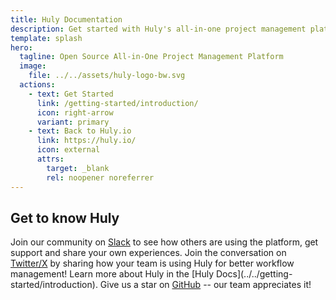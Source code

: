 ```yaml
---
title: Huly Documentation
description: Get started with Huly's all-in-one project management platform.
template: splash
hero:
  tagline: Open Source All-in-One Project Management Platform
  image:
    file: ../../assets/huly-logo-bw.svg
  actions:
    - text: Get Started
      link: /getting-started/introduction/
      icon: right-arrow
      variant: primary
    - text: Back to Huly.io
      link: https://huly.io/
      icon: external
      attrs:
        target: _blank
        rel: noopener noreferrer
---
```



## Get to know Huly

<CardGrid stagger>
	<Card title="Join the Community" icon="slack">
		Join our community on <a href="https://hulycommunity.slack.com/join/shared_invite/zt-29kl7zmwz-2b3RRVTiWhhtAwzHjBm3Wg#/shared-invite/email" target="_blank" rel="noopener noreferrer">Slack</a> to see how others are using the platform, get support and share your own experiences.
	</Card>
	<Card title="Share how your team is using Huly" icon="x.com">
		Join the conversation on <a href="https://twitter.com/huly_io" target="_blank" rel="noopener noreferrer">Twitter/X</a> by sharing how your team is using Huly for better workflow management!
	</Card>
	<Card title="Read the docs" icon="open-book">
		Learn more about Huly in the [Huly Docs](../../getting-started/introduction).
	</Card>
	<Card title="Give Huly a star!" icon="github">
		Give us a star on <a href="https://github.com/hcengineering/platform" target="_blank" rel="noopener noreferrer">GitHub</a> -- our team appreciates it!
	</Card>
</CardGrid>

